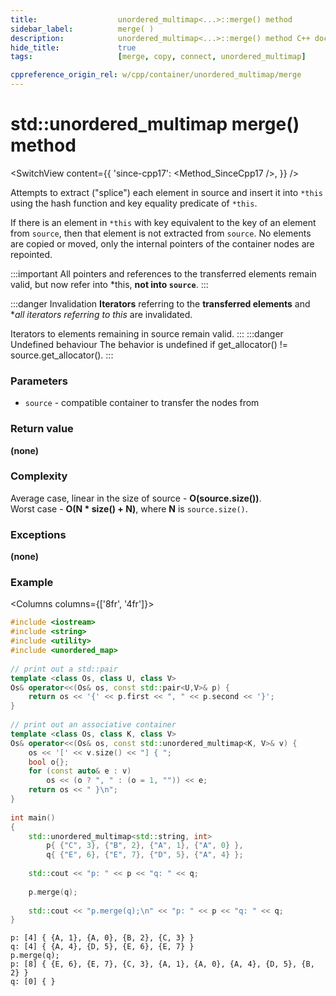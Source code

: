 ```yaml
---
title:					unordered_multimap<...>::merge() method
sidebar_label:			merge( )
description:			unordered_multimap<...>::merge() method C++ documentation
hide_title:				true
tags:					[merge, copy, connect, unordered_multimap]

cppreference_origin_rel: w/cpp/container/unordered_multimap/merge
---
```



<!----------------- Codes ---------------------->


# std::unordered_multimap merge() method

<SwitchView content={{
	'since-cpp17': <Method_SinceCpp17 />,
}} />

Attempts to extract ("splice") each element in source and insert it into `*this` using the hash function and key equality predicate of `*this`.


If there is an element in `*this` with key equivalent to the key of an element from `source`, then that element is not extracted from `source`.
No elements are copied or moved, only the internal pointers of the container nodes are repointed. 

:::important
All pointers and references to the transferred elements remain valid, but now refer into *this, **not into `source`**. 
:::

:::danger Invalidation
**Iterators** referring to the **transferred elements** and **all iterators referring to *this** are invalidated.

Iterators to elements remaining in source remain valid.
:::
:::danger Undefined behaviour
The behavior is undefined if get_allocator() != source.get_allocator().
:::

### Parameters

 - `source` - compatible container to transfer the nodes from

### Return value

**(none)**

### Complexity

Average case, linear in the size of source - **O(source.size())**.  
Worst case - **O(N * size() + N)**, where **N** is `source.size()`.

### Exceptions

**(none)**

### Example

<Columns columns={['8fr', '4fr']}>
<div>

```cpp title='Main.cpp' showLineNumbers
#include <iostream>
#include <string>
#include <utility>
#include <unordered_map>
 
// print out a std::pair
template <class Os, class U, class V>
Os& operator<<(Os& os, const std::pair<U,V>& p) {
    return os << '{' << p.first << ", " << p.second << '}';
}
 
// print out an associative container
template <class Os, class K, class V>
Os& operator<<(Os& os, const std::unordered_multimap<K, V>& v) {
    os << '[' << v.size() << "] { ";
    bool o{};
    for (const auto& e : v)
        os << (o ? ", " : (o = 1, "")) << e;
    return os << " }\n";
}
 
int main()
{
    std::unordered_multimap<std::string, int>
        p{ {"C", 3}, {"B", 2}, {"A", 1}, {"A", 0} },
        q{ {"E", 6}, {"E", 7}, {"D", 5}, {"A", 4} };
 
    std::cout << "p: " << p << "q: " << q;
 
    p.merge(q);
 
    std::cout << "p.merge(q);\n" << "p: " << p << "q: " << q;
}
```

</div>
<div>

```plaintext title="Possible output"
p: [4] { {A, 1}, {A, 0}, {B, 2}, {C, 3} }
q: [4] { {A, 4}, {D, 5}, {E, 6}, {E, 7} }
p.merge(q);
p: [8] { {E, 6}, {E, 7}, {C, 3}, {A, 1}, {A, 0}, {A, 4}, {D, 5}, {B, 2} }
q: [0] { }
```

</div>
</Columns>
